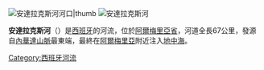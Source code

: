 [[Image:Desembocadura_Río_Andarax.JPG|安達拉克斯河[[河口]]|thumb]]
[[File:Andarax_agua_5.JPG|安達拉克斯河]]

'''安達拉克斯河'''（{{lang-es|Río Andarax}}）是[[西班牙|西班牙]]的河流，位於[[阿爾梅里亞省|阿爾梅里亞省]]，河道全長67公里，發源自[[內華達山脈_(西班牙)|內華達山脈]]最東端，最終在[[阿爾梅里亞|阿爾梅里亞]]附近注入[[地中海|地中海]]。

{{coord|37.0153|N|2.88917|W|source:kolossus-cawiki|display=title}}

{{Spain-geo-stub}}
[[Category:西班牙河流|Category:西班牙河流]]